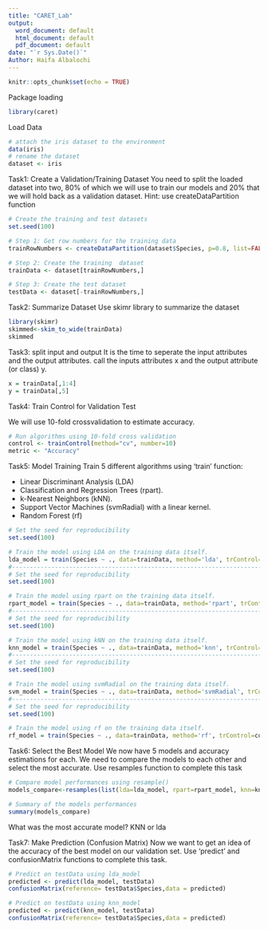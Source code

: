 ```yaml
---
title: "CARET_Lab"
output:
  word_document: default
  html_document: default
  pdf_document: default
date: "`r Sys.Date()`"
Author: Haifa Albalochi
---
```


```r
knitr::opts_chunk$set(echo = TRUE)
```

Package loading
```r
library(caret)
```

Load Data
```r
# attach the iris dataset to the environment
data(iris)
# rename the dataset
dataset <- iris
```

Task1: Create a Validation/Training Dataset
You need to split the loaded dataset into two, 80% of which we will use to train our models and 20% that we will hold back as a validation dataset.
Hint: use createDataPartition function
```r
# Create the training and test datasets
set.seed(100)

# Step 1: Get row numbers for the training data
trainRowNumbers <- createDataPartition(dataset$Species, p=0.8, list=FALSE)

# Step 2: Create the training  dataset
trainData <- dataset[trainRowNumbers,]

# Step 3: Create the test dataset
testData <- dataset[-trainRowNumbers,]
```

Task2: Summarize Dataset
Use skimr library to summarize the dataset
```r
library(skimr)
skimmed<-skim_to_wide(trainData)
skimmed
```

Task3: split input and output
 It is the time to seperate the input attributes and  the output attributes. call the inputs attributes x and the output attribute (or class) y.
```r
x = trainData[,1:4]
y = trainData[,5]
```

Task4: Train Control for Validation Test

We will use 10-fold crossvalidation to estimate accuracy.
```r
# Run algorithms using 10-fold cross validation
control <- trainControl(method="cv", number=10)
metric <- "Accuracy"
```

Task5: Model Training
Train 5 different algorithms using 'train' function:

- Linear Discriminant Analysis (LDA)
- Classification and Regression Trees (rpart).
- k-Nearest Neighbors (kNN).
- Support Vector Machines (svmRadial) with a linear kernel.
- Random Forest (rf)

```r
# Set the seed for reproducibility
set.seed(100)

# Train the model using LDA on the training data itself.
lda_model = train(Species ~ ., data=trainData, method='lda', trControl=control, metric=metric)
#---------------------------------------------------------------------------
# Set the seed for reproducibility
set.seed(100)

# Train the model using rpart on the training data itself.
rpart_model = train(Species ~ ., data=trainData, method='rpart', trControl=control, metric=metric)
#---------------------------------------------------------------------------
# Set the seed for reproducibility
set.seed(100)

# Train the model using kNN on the training data itself.
knn_model = train(Species ~ ., data=trainData, method='knn', trControl=control, metric=metric)
#---------------------------------------------------------------------------
# Set the seed for reproducibility
set.seed(100)

# Train the model using svmRadial on the training data itself.
svm_model = train(Species ~ ., data=trainData, method='svmRadial', trControl=control, metric=metric)
#---------------------------------------------------------------------------
# Set the seed for reproducibility
set.seed(100)

# Train the model using rf on the training data itself.
rf_model = train(Species ~ ., data=trainData, method='rf', trControl=control, metric=metric)

```

Task6: Select the Best Model
We now have 5 models and accuracy estimations for each. We need to compare the models to each other and select the most accurate.
Use resamples function to complete this task

```r
# Compare model performances using resample()
models_compare<-resamples(list(lda=lda_model, rpart=rpart_model, knn=knn_model, svm=svm_model, rf=rf_model))

# Summary of the models performances
summary(models_compare)
```
What was the most accurate model?
KNN or lda

Task7: Make Prediction (Confusion Matrix)
Now we want to get an idea of the accuracy of the best model on our validation set. Use 'predict' and confusionMatrix functions to complete this task.

```r
# Predict on testData using lda_model
predicted <- predict(lda_model, testData)
confusionMatrix(reference= testData$Species,data = predicted)

# Predict on testData using knn_model
predicted <- predict(knn_model, testData)
confusionMatrix(reference= testData$Species,data = predicted)
```

